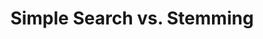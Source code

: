 ---
id: stemming
title: Simple Search vs. Stemming
sidebar_label: Stemming
custom_edit_url: null
---